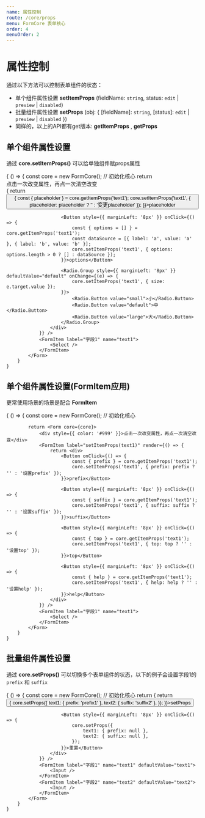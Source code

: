 ```yaml
---
name: 属性控制
route: /core/props
menu: FormCore 表单核心
order: 4
menuOrder: 2
---
```



# 属性控制

通过以下方法可以控制表单组件的状态：

* 单个组件属性设置 **setItemProps** (fieldName: `string`, status: `edit` | `preview` | `disabled`)
* 批量组件属性设置 **setProps** (obj: { [fieldName]: `string`, [status]: `edit` | `preview` | `disabled` })
* 同样的，以上的API都有get版本: **getItemProps** , **getProps**

## 单个组件属性设置

通过 **core.setItemProps()** 可以给单独组件赋props属性

<Playground>
    {
        () => {
            const core = new FormCore(); // 初始化核心
            return <Form core={core}>
                <div style={{ color: '#999' }}>点击一次改变属性，再点一次清空改变</div>
                <FormItem label="setItemProps(text1)" render={() => {
                    return <div>                        
                        <Button onClick={() => {
                            const { placeholder } = core.getItemProps('text1');
                            core.setItemProps('text1', { placeholder: placeholder ? '' : '变更placeholder' });
                        }}>placeholder</Button>

                        <Button style={{ marginLeft: '8px' }} onClick={() => {
                            const { options = [] } = core.getItemProps('text1');
                            const dataSource = [{ label: 'a', value: 'a' }, { label: 'b', value: 'b' }];
                            core.setItemProps('text1', { options: options.length > 0 ? [] : dataSource });
                        }}>options</Button>

                        <Radio.Group style={{ marginLeft: '8px' }} defaultValue="default" onChange={(e) => {
                            core.setItemProps('text1', { size: e.target.value });
                        }}>
                            <Radio.Button value="small">小</Radio.Button>
                            <Radio.Button value="default">中</Radio.Button>
                            <Radio.Button value="large">大</Radio.Button>
                        </Radio.Group>
                    </div>
                }} />
                <FormItem label="字段1" name="text1">
                    <Select />
                </FormItem>
            </Form>
        }
    }
</Playground>

## 单个组件属性设置(FormItem应用)

更常使用场景的场景是配合 **FormItem** 

<Playground>
    {
        () => {
            const core = new FormCore(); // 初始化核心

            return <Form core={core}>
                <div style={{ color: '#999' }}>点击一次改变属性，再点一次清空改变</div>
                <FormItem label="setItemProps(text1)" render={() => {
                    return <div>                        
                        <Button onClick={() => {
                            const { prefix } = core.getItemProps('text1');
                            core.setItemProps('text1', { prefix: prefix ? '' : '设置prefix' });
                        }}>prefix</Button>

                        <Button style={{ marginLeft: '8px' }} onClick={() => {
                            const { suffix } = core.getItemProps('text1');
                            core.setItemProps('text1', { suffix: suffix ? '' : '设置suffix' });
                        }}>suffix</Button>

                        <Button style={{ marginLeft: '8px' }} onClick={() => {
                            const { top } = core.getItemProps('text1');
                            core.setItemProps('text1', { top: top ? '' : '设置top' });
                        }}>top</Button>

                        <Button style={{ marginLeft: '8px' }} onClick={() => {
                            const { help } = core.getItemProps('text1');
                            core.setItemProps('text1', { help: help ? '' : '设置help' });
                        }}>help</Button>
                    </div>
                }} />
                <FormItem label="字段1" name="text1">
                    <Select />
                </FormItem>
            </Form>
        }
    }
</Playground>

## 批量组件属性设置

通过 **core.setProps()** 可以切换多个表单组件的状态，以下的例子会设置字段1的 `prefix` 和 `suffix`


<Playground>
    {
        () => {
            const core = new FormCore(); // 初始化核心
            return <Form core={core}>
                <FormItem label="setProps" render={() => {
                    return <div>
                        <Button onClick={() => {
                            core.setProps({
                                text1: { prefix: 'prefix1' },
                                text2: { suffix: 'suffix2' },
                            });
                        }}>setProps</Button>   

                        <Button style={{ marginLeft: '8px' }} onClick={() => {
                            core.setProps({
                                text1: { prefix: null },
                                text2: { suffix: null },
                            });
                        }}>重置</Button>                        
                    </div>
                }} />
                <FormItem label="字段1" name="text1" defaultValue="text1">
                    <Input />
                </FormItem>
                <FormItem label="字段2" name="text2" defaultValue="text2">
                    <Input />
                </FormItem>
            </Form>
        }
    }
</Playground>

